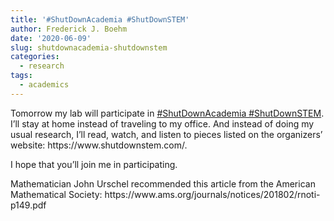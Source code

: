 ```yaml
---
title: '#ShutDownAcademia #ShutDownSTEM'
author: Frederick J. Boehm
date: '2020-06-09'
slug: shutdownacademia-shutdownstem
categories:
  - research
tags:
  - academics
---
```


Tomorrow my lab will participate in [#ShutDownAcademia #ShutDownSTEM](https://www.shutdownstem.com/). 
I'll stay at home instead of
traveling to my office. And instead of doing my usual research, I'll read, watch,
and listen to pieces listed on the organizers' website: https://www.shutdownstem.com/.

I hope that you'll join me in participating.

Mathematician John Urschel recommended this article from the American Mathematical Society: https://www.ams.org/journals/notices/201802/rnoti-p149.pdf



